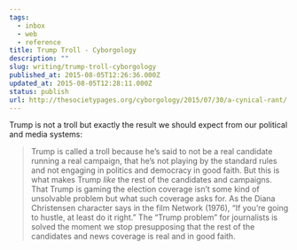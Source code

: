 ```yaml
---
tags:
  - inbox
  - web
  - reference
title: Trump Troll - Cyborgology
description: ""
slug: writing/trump-troll-cyborgology
published_at: 2015-08-05T12:26:36.000Z
updated_at: 2015-08-05T12:28:11.000Z
status: publish
url: http://thesocietypages.org/cyborgology/2015/07/30/a-cynical-rant/
---
```

Trump is not a troll but exactly the result we should expect from our political and media systems:

> Trump is called a troll because he’s said to not be a real candidate running a real campaign, that he’s not playing by the standard rules and not engaging in politics and democracy in good faith. But this is what makes Trump *like* the rest of the candidates and campaigns. That Trump is gaming the election coverage isn’t some kind of unsolvable problem but what such coverage asks for. As the Diana Christensen character says in the film Network (1976), “If you’re going to hustle, at least do it right.” The “Trump problem” for journalists is solved the moment we stop presupposing that the rest of the candidates and news coverage is real and in good faith.
